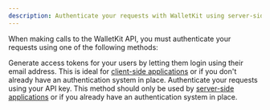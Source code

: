 ```yaml
---
description: Authenticate your requests with WalletKit using server-side or client-side authentication.
---
```


When making calls to the WalletKit API, you must authenticate your requests using one of the following methods:

<Card title="Email Login" icon="at" href="email">
Generate access tokens for your users by letting them login using their email address. This is ideal for <ins>client-side applications</ins> or if you don't already have an authentication system in place.
</Card>

<Card title="API Key" icon="key" href="api-key">
Authenticate your requests using your API key. This method should only be used by <ins>server-side applications</ins> or if you already have an authentication system in place.
</Card>
